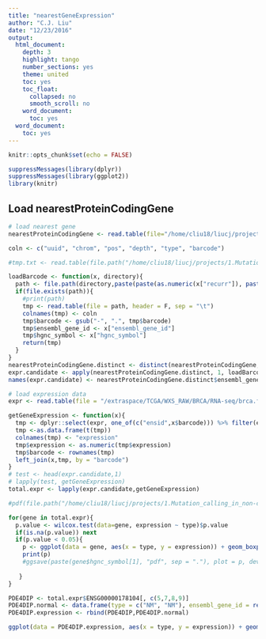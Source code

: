 ```yaml
---
title: "nearestGeneExpression"
author: "C.J. Liu"
date: "12/23/2016"
output:
  html_document:
    depth: 3
    highlight: tango
    number_sections: yes
    theme: united
    toc: yes
    toc_float:
      collapsed: no
      smooth_scroll: no
    word_document:
      toc: yes
  word_document:
    toc: yes
---
```


```r
knitr::opts_chunk$set(echo = FALSE)
```

```r
suppressMessages(library(dplyr))
suppressMessages(library(ggplot2))
library(knitr)
```

## Load nearestProteinCodingGene
```r
# load nearest gene
nearestProteinCodingGene <- read.table(file="/home/cliu18/liucj/projects/1.Mutation_calling_in_non-condig_region_through_EXOME/6.mapMutationToGenes/SNP/nearestProteinCodingGene.txt", header = T, sep = "\t")

coln <- c("uuid", "chrom", "pos", "depth", "type", "barcode")

#tmp.txt <- read.table(file.path("/home/cliu18/liucj/projects/1.Mutation_calling_in_non-condig_region_through_EXOME/5.recalibrateRecurrencyWithCoverage/SNP/refined_goc", paste(paste(recurr, paste("chr", chrom, sep = ""), pos, sep = "_"), ".10.mtwt.barcode", sep = "")), sep = "\t", header = F)

loadBarcode <- function(x, directory){
  path <- file.path(directory,paste(paste(as.numeric(x["recurr"]), paste("chr", x["chrom"], sep = ""), as.numeric(x["pos"]), sep = "_"), ".10.mtwt.barcode", sep = ""))
  if(file.exists(path)){
    #print(path)
    tmp <- read.table(file = path, header = F, sep = "\t")
    colnames(tmp) <- coln
    tmp$barcode <- gsub("-", ".", tmp$barcode)
    tmp$ensembl_gene_id <- x["ensembl_gene_id"]
    tmp$hgnc_symbol <- x["hgnc_symbol"]
    return(tmp)
  }
}
nearestProteinCodingGene.distinct <- distinct(nearestProteinCodingGene, ensembl_gene_id, .keep_all = T)
expr.candidate <- apply(nearestProteinCodingGene.distinct, 1, loadBarcode, directory = "/home/cliu18/liucj/projects/1.Mutation_calling_in_non-condig_region_through_EXOME/5.recalibrateRecurrencyWithCoverage/SNP/refined_goc")
names(expr.candidate) <- nearestProteinCodingGene.distinct$ensembl_gene_id

# load expression data
expr <- read.table(file = "/extraspace/TCGA/WXS_RAW/BRCA/RNA-seq/brca.fpkm.expr.cases.genes.txt", header = T, sep = "\t")

getGeneExpression <- function(x){
  tmp <- dplyr::select(expr, one_of(c("ensid",x$barcode))) %>% filter(ensid %in% x$ensembl_gene_id)
  tmp <-as.data.frame(t(tmp))
  colnames(tmp) <- "expression"
  tmp$expression <- as.numeric(tmp$expression)
  tmp$barcode <- rownames(tmp)
  left_join(x,tmp, by = "barcode")
}
# test <- head(expr.candidate,1)
# lapply(test, getGeneExpression)
total.expr <- lapply(expr.candidate,getGeneExpression)

#pdf(file.path("/home/cliu18/liucj/projects/1.Mutation_calling_in_non-condig_region_through_EXOME/8.expression","all.gene_expression.pdf"), width = 20, height = 20) 

for(gene in total.expr){
  p.value <- wilcox.test(data=gene, expression ~ type)$p.value
  if(is.na(p.value)) next
  if(p.value < 0.05){
    p <- ggplot(data = gene, aes(x = type, y = expression)) + geom_boxplot(aes(color = type)) + geom_jitter(aes(color= type), position = position_jitter(0.1)) + scale_color_brewer(palette="Dark2") + theme_minimal() + labs(x = "Type", y = "Expression (RPKM)", title = paste(gene$hgnc_symbol[1], "MT vs. WT p-value", round(p.value,3),"(wilcox test)"), subtitle = "")
    print(p)
    #ggsave(paste(gene$hgnc_symbol[1], "pdf", sep = "."), plot = p, device = "pdf", path = "/home/cliu18/liucj/projects/1.Mutation_calling_in_non-condig_region_through_EXOME/8.expression/", width = 15, height = 15, units = "cm")
    
   }
}

PDE4DIP <- total.expr$ENSG00000178104[, c(5,7,8,9)]
PDE4DIP.normal <- data.frame(type = c("NM", "NM"), ensembl_gene_id = rep("ENSG00000178104", 2), hgnc_symbol = rep("PDE4DIP",2), expression = c(5.67827554477, 2.51608176292))
PDE4DIP.expression <- rbind(PDE4DIP,PDE4DIP.normal)

ggplot(data = PDE4DIP.expression, aes(x = type, y = expression)) + geom_boxplot(aes(color = type)) + geom_jitter(aes(color= type), position = position_jitter(0.1)) + scale_color_brewer(palette="Dark2") + theme_minimal() + labs(x = "Type", y = "Expression (RPKM)", title = paste(PDE4DIP.expression$hgnc_symbol[1], "expression in Tumor MT,WT and Normal samples"), subtitle = "")



```






